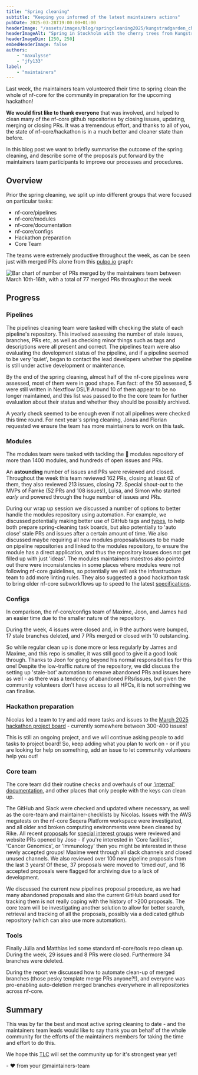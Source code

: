 ```yaml
---
title: "Spring cleaning"
subtitle: "Keeping you informed of the latest maintainers actions"
pubDate: 2025-03-28T19:00:00+01:00
headerImage: "/assets/images/blog/springcleaning2025/kungstradgarden_cherry_tree.jpg"
headerImageAlt: "Spring in Stockholm with the cherry trees from Kungsträdgården - Picture by @maxulysse 2021-04-27"
headerImageDim: [250, 250]
embedHeaderImage: false
authors:
    - "maxulysse"
    - "jfy133"
label:
    - "maintainers"
---
```



Last week, the maintainers team volunteered their time to spring clean the whole of nf-core for the community in preparation for the upcoming hackathon!

**We would first like to thank everyone** that was involved, and helped to clean many of the nf-core github repositories by closing issues, updating, merging or closing PRs.
It was a tremendous effort, and thanks to all of you, the state of nf-core/hackathon is in a much better and cleaner state than before.

In this blog post we want to briefly summarise the outcome of the spring cleaning, and describe some of the proposals put forward by the maintainers team participants to improve our processes and procedures.

## Overview

Prior the spring cleaning, we split up into different groups that were focused on particular tasks:

- nf-core/pipelines
- nf-core/modules
- nf-core/documentation
- nf-core/configs
- Hackathon preparation
- Core Team

The teams were extremely productive throughout the week, as can be seen just with merged PRs alone from this [pulpo.io](https://pullpo.io/) graph:

![Bar chart of number of PRs merged by the maintainers team between March 10th-16th, with a total of 77 merged PRs throughout the week](src/assets/images/blog/springcleaning2025/maintainers-team-merged-stats.png)

## Progress

### Pipelines

The pipelines cleaning team were tasked with checking the state of each pipeline's repository.
This involved assessing the number of stale issues, branches, PRs etc, as well as checking minor things such as tags and descriptions were all present and correct.
The pipelines team were also evaluating the development status of the pipeline, and if a pipeline seemed to be very 'quiet', began to contact the lead developers whether the pipeline is still under active development or maintenance.

By the end of the spring cleaning, almost half of the nf-core pipelines were assessed, most of them were in good shape.
Fun fact: of the 50 assessed, 5 were still written in Nextflow DSL1!
Around 10 of them appear to be no longer maintained, and this list was passed to the the core team for further evaluation about their status and whether they should be possibly archived.

A yearly check seemed to be enough even if not all pipelines were checked this time round.
For next year's spring cleaning, Jonas and Florian requested we ensure the team has more maintainers to work on this task.

### Modules

The modules team were tasked with tackling the 🦣 modules repository of more than 1400 modules, and hundreds of open issues and PRs.

An **astounding** number of issues and PRs were reviewed and closed.
Throughout the week this team reviewed 162 PRs, closing at least 62 of them, they also reviewed 213 issues, closing 72.
Special shout-out to the MVPs of Famke (52 PRs and 108 issues!), Luisa, and Simon who started _early_ and powered through the huge number of issues and PRs.

During our wrap up session we discussed a number of options to better handle the modules repository using automation.
For example, we discussed potentially making better use of GitHub tags and [types](https://docs.github.com/en/issues/tracking-your-work-with-issues/configuring-issues/managing-issue-types-in-an-organization), to help both prepare spring-cleaning task boards, but also potentially to 'auto close' stale PRs and issues after a certain amount of time.
We also discussed maybe requiring all new modules proposals/issues to be made on pipeline repositories and linked to the modules repository, to ensure the module has a direct application, and thus the repository issues does not get filled up with just 'ideas'.
The modules maintainers maestros also pointed out there were inconsistencies in some places where modules were not following nf-core guidelines, so potentially we will ask the infrastructure team to add more linting rules.
They also suggested a good hackathon task to bring older nf-core subworkflows up to speed to the latest [specifications](https://nf-co.re/docs/guidelines/components/subworkflows).

### Configs

In comparison, the nf-core/configs team of Maxime, Joon, and James had an easier time due to the smaller nature of the repository.

During the week, 4 issues were closed and, in 9 the authors were bumped, 17 stale branches deleted, and 7 PRs merged or closed with 10 outstanding.

So while regular clean up is done more or less regularly by James and Maxime, and this repo is smaller, it was still good to give it a good look through. Thanks to Joon for going beyond his normal responsibilities for this one!
Despite the low-traffic nature of the repository, we did discuss the setting up 'stale-bot' automation to remove abandoned PRs and issues here as well - as there was a tendency of abandoned PRs/issues, but given the community volunteers don't have access to all HPCs, it is not something we can finalise.

### Hackathon preparation

Nicolas led a team to try and add more tasks and issues to the [March 2025 hackathon project board](https://github.com/orgs/nf-core/projects/99) - currently somewhere between 300-400 issues!

This is still an ongoing project, and we will continue asking people to add tasks to project board!
So, keep adding what you plan to work on - or if you are looking for help on something, add an issue to let community volunteers help you out!

### Core team

The core team did their routine checks and overhauls of our ['internal' documentation](https://nf-co.re/docs/checklists/community_governance/core_team), and other places that only people with the keys can clean up.

The GitHub and Slack were checked and updated where necessary, as well as the core-team and maintainer-checklists by Nicolas.
Issues with the AWS megatests on the nf-core Seqera Platform workspace were investigated, and all older and broken computing environments were been cleared by Rike.
All recent [proposals](https://nfcore.slack.com/archives/C06L02SNLVA) for [special interest groups](https://nf-co.re/special-interest-groups) were reviewed and website PRs opened by Jose - if you're interested in 'Core facilities', 'Cancer Genomics', or 'Immunology' then you might be interested in these newly accepted groups!
Maxime went through all slack channels and closed unused channels.
We also reviewed over 100 new pipeline proposals from the last 3 years! Of these, 37 proposals were moved to 'timed out', and 16 accepted proposals were flagged for archiving due to a lack of development.

We discussed the current new pipelines proposal procedure, as we had many abandoned proposals and also the current GitHub board used for tracking them is not really coping with the history of >200 proposals.
The core team will be investigating another solution to allow for better search, retrieval and tracking of all the proposals, possibly via a dedicated github repository (which can also use more automation).

### Tools

Finally Júlia and Matthias led some standard nf-core/tools repo clean up.
During the week, 29 issues and 8 PRs were closed.
Furthermore 34 branches were deleted.

During the report we discussed how to automate clean-up of merged branches (those pesky template merge PRs anyone?!), and everyone was pro-enabling auto-deletion merged branches everywhere in all repositories across nf-core.

## Summary

This was by far the best and most active spring cleaning to date - and the maintainers team leads would like to say thank you on behalf of the whole community for the efforts of the maintainers members for taking the time and effort to do this.

We hope this [TLC](https://en.wikipedia.org/wiki/Tender_loving_care) will set the community up for it's strongest year yet!

\- :heart: from your @maintainers-team

